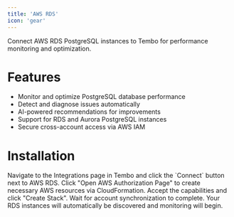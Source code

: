 ```yaml
---
title: 'AWS RDS'
icon: 'gear'
---
```


Connect AWS RDS PostgreSQL instances to Tembo for performance monitoring and optimization.

# Features

- Monitor and optimize PostgreSQL database performance
- Detect and diagnose issues automatically
- AI-powered recommendations for improvements
- Support for RDS and Aurora PostgreSQL instances
- Secure cross-account access via AWS IAM

# Installation

<Steps>
  <Step title="Connect">
    Navigate to the Integrations page in Tembo and click the `Connect` button next to AWS RDS.
  </Step>
  <Step title="AWS Authorization">
    Click "Open AWS Authorization Page" to create necessary AWS resources via CloudFormation. Accept the capabilities and click "Create Stack".
  </Step>
  <Step title="Sync Complete">
    Wait for account synchronization to complete. Your RDS instances will automatically be discovered and monitoring will begin.
  </Step>
</Steps> 
